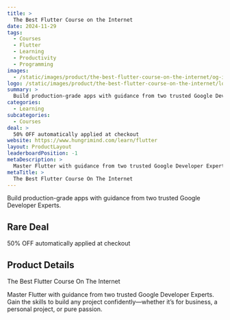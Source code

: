 ```yaml
---
title: >
  The Best Flutter Course on the Internet
date: 2024-11-29
tags:
  - Courses
  - Flutter
  - Learning
  - Productivity
  - Programming
images:
  - /static/images/product/the-best-flutter-course-on-the-internet/og-image.png
logo: /static/images/product/the-best-flutter-course-on-the-internet/logo.png
summary: >
  Build production-grade apps with guidance from two trusted Google Developer Experts.
categories:
  - Learning
subcategories:
  - Courses
deal: >
  50% OFF automatically applied at checkout
website: https://www.hungrimind.com/learn/flutter
layout: ProductLayout
leaderboardPosition: -1
metaDescription: >
  Master Flutter with guidance from two trusted Google Developer Experts. Gain the skills to build any project confidently—whether it’s for business, a personal project, or pure passion.
metaTitle: >
  The Best Flutter Course On The Internet
---
```

Build production-grade apps with guidance from two trusted Google Developer Experts.

## Rare Deal

50% OFF automatically applied at checkout

## Product Details

The Best Flutter Course On The Internet

Master Flutter with guidance from two trusted Google Developer Experts. Gain the skills to build any project confidently—whether it’s for business, a personal project, or pure passion.
